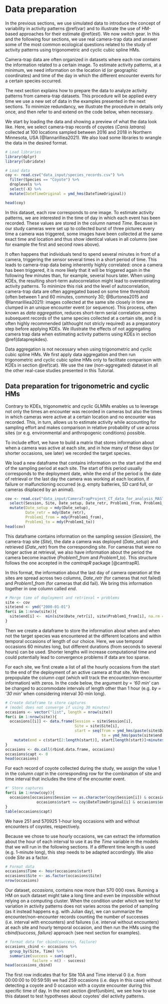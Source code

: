 # Data preparation {#dataprep}

In the previous sections, we use simulated data to introduce the concept of variability in activity patterns \@ref(var) and to illustrate the use of HM-based approaches for their estimate \@ref(est). We now switch gear. In this and the following four sections, we use real camera-trap data and answer some of the most common ecological questions related to the study of activity patterns using trigonometric and cyclic cubic spline HMs.

Camera-trap data are often organized in datasets where each row contains the information related to a certain image. To estimate activity patterns, at a minimum, we need information on the location id (or geographic coordinates) and time of the day in which the different encounter events for a certain species occurred. 

The next section explains how to prepare the data to analyze activity patterns from camera-trap datasets. This procedure will be applied every time we use a new set of data in the examples presented in the next sections. To minimize redundancy, we illustrate the procedure in details only once, and then refer to and extend on the code below, when necessary. 

We start by loading the data and showing a preview of what the data look like. Here, we select camera-trap records of coyotes (*Canis latrans*) collected at 100 locations sampled between 2016 and 2018 in Northern Minnesota, USA (@Iannarilliea2021). We also load some libraries to wrangle the data in the desired format.

```r
# Load libraries
library(dplyr)
library(lubridate)

# Load data
coy <- read.csv("data_input/species_records.csv") %>% 
  filter(Species == "Coyote") %>% 
  droplevels %>% 
  select(-X) %>% 
  mutate(DateTimeOriginal = ymd_hms(DateTimeOriginal))

head(coy)

```

In this dataset, each row corresponds to one image. To estimate activity patterns, we are interested in the time of day in which each event has been recorded. These values are stored in the column named _Time_. Because in our study cameras were set up to collected burst of three pictures every time a camera was triggered, some images have been collected at the same exact time and location and thus show identical values in all columns (see for example the first and second rows above).

It often happens that individuals tend to spend several minutes in front of a camera, triggering the sensor several times in a short period of time. This leads to camera-trap data being inherently highly correlated: once a camera has been triggered, it is more likely that it will be triggered again in the following few minutes than, for example, several hours later. When using KDEs, the resulting short-term autocorrelation might lead to overestimating activity patterns. To minimize this risk and the level of autocorrelation, camera-trap data are often aggregated based on some time threshold (often between 1 and 60 minutes, commonly 30; @Burtonea2015 and @Iannarilliea2021): images collected at the same site closely in time are clumped in an unique encounter event (or sequence). This process, often known as _data aggregation_, reduces short-term serial correlation among subsequent records of the same species collected at a certain site, and it is often highly recommended (althought not stricly required) as a preparatory step before applying KDEs. We illustrate the effects of not aggregating camera trap data when estimating activity patterns using KDEs in section \@ref(dataprepkdes). 

Data aggregation is not necessary when using trigonometric and cyclic cubic spline HMs. We first apply data aggregation and then run trigonometric and cyclic cubic spline HMs only to facilitate comparison with KDEs in section \@ref(cat). We use the raw (non-aggregated) dataset in all the other real-case studies presented in this Tutorial.

## Data preparation for trigonometric and cyclic HMs {#dataprephm}

Contrary to KDEs, trigonometric and cyclic GLMMs enables us to leverage not only the times an encounter was recorded in cameras but also the times in which cameras were active at a certain location and no encounter was recorded. This, in turn, allows us to estimate activity while accounting for sampling effort and makes comparison in relative probability of use across sites (or e.g. environmental and anthropogenic conditions) possible.

To include effort, we have to build a matrix that stores information about when a camera was active at each site, and in how many of these days (or shorter occasions, see later) we recorded the target species.

We load a new dataframe that contains information on the start and the end of the sampling period at each site. The start of this period usually corresponds to the deployment date, while the end of the period is the date of retrieval or the last day the camera was working at each location, if failure or malfunctioning occurred (e.g. empty batteries, SD card full, or cameras displaced by an animal).

```r
cov <- read.csv("data_input/CameraTrapProject_CT_data_for_analysis_MASTER.csv", as.is = TRUE) %>% 
  select(Session, Site, Date_setup, Date_retr, Problem1_from, Problem1_to) %>% 
  mutate(Date_setup = mdy(Date_setup),
         Date_retr = mdy(Date_retr),
         Problem1_from = mdy(Problem1_from),
         Problem1_to = mdy(Problem1_to)) 
head(cov)
```

This dataframe contains information on the sampling session (_Session_), the camera-trap site (_Site_), the date a camera was deployed (_Date_setup_) and retrieved (_Date_retr_) from the corresponding site. For cameras that were no longer active at retrieval, we also have information about the period the camera become inactive (_Problem1_from_ and _Problem1_to_). This structure follows the one accepted in the *camtrapR* package [@camtrapR].

In this format, the information about the last day of camera operation at the sites are spread across two columns, _Date_retr_ (for cameras that not failed) and _Problem1_from_ (for cameras that did fail). We bring this information together in one column called _end_.

```r
# Merge time of deployment and retrieval + problems
site <- cov
site$end <- ymd("2000-01-01")
for(i in 1:nrow(site)){
  site$end[i] <-  min(site$Date_retr[i], site$Problem1_from[i], na.rm = TRUE)
}
```

Then we create a dataframe to store the information about when and when not the target species was encountered at the different locations and within temporal occasions of length of our choice. Here, we use temporal occasions 60 minutes long, but different durations (from seconds to several hours) can be used. Shorter lengths will increase computational time and could potentially lead to convergence problems if data are too sparse. 

For each site, we first create a list of all the hourly occasions from the start to the end of the deployment of an active camera at that site. We then prepopulate the column _capt_ (which will track the encounter/non-encounter information) with zeros. In the code below, the argument _by = '60 min'_ can be changed to accommodate intervals of length other than 1 hour (e.g. _by = '30 min'_ when considering interval 30-min long).

```r
# Create dataframe to store captures 
# (model does not converge if using 30 minutes)
occasions <- vector("list", length = nrow(site))
for(i in 1:nrow(site)){
  occasions[[i]] <- data.frame(Session = site$Session[i],
                               Site = site$Site[i],
                               start = seq(from = ymd_hms(paste(site$Date_setup[i], "00:00:00", sep = " ")), 
                                           to = ymd_hms(paste(site$end[i], "23:59:59", sep = " ")), by = '60 min')) %>% 
    mutate(end = c(start[2:length(start)], start[length(start)]+minutes(60))) 
}
occasions <- do.call(rbind.data.frame, occasions)
occasions$capt <- 0
head(occasions)
```

For each record of coyote collected during the study, we assign the value 1 in the column _capt_ in the corresponding row for the combination of site and time interval that includes the time of the encounter event. 

```r
#' Store captures
for(i in 1:nrow(coy)){
  occasions[occasions$Session == as.character(coy$Session[i]) & occasions$Site == as.character(coy$Station[i]) &
              occasions$start <= coy$DateTimeOriginal[i] & occasions$end > coy$DateTimeOriginal[i], "capt"] <- 1
}
table(occasions$capt)
```

We have 251 and 570925 1-hour long occasions with and without encounters of coyotes, respectively. 

Because we chose to use hourly occasions, we can extract the information about the hour of each interval to use it as the _Time_ variable in the models that we will run in the following sections. If a different time length is used (e.g. 1-minute long), this step needs to be adapted accordingly. We also code _Site_ as a factor.

```r
# Format data 
occasions$Time <- hour(occasions$start)
occasions$Site <- as.factor(occasions$Site)
nrow(occasions)
```
Our dataset, _occasions_, contains now more than 570 000 rows. Running a HM on such dataset might take a long time and even be impossible without relying on a computing cluster. When the condition under which we test for variation in activity patterns does not varies across the period of sampling (as it instead happens e.g. with Julian day), we can summarize the encounter/non-encounter records counting the number of successes (i.e. interval with encounters) and failures (i.e. interval without encounters) at each site and hourly temporal occasion, and then run the HMs using the _cbind(success, failure)_ approach (see next section for examples).

```r
# format data for cbind(success, failure)
occasions_cbind <- occasions %>% 
  group_by(Site, Time) %>% 
  summarize(success = sum(capt),
            failure = n() - success)
head(occasions_cbind)
```

The first row indicates that for Site 10A and Time interval 0 (i.e. from 00:00:00 to 00:59:59) we had 259 occasions (i.e. days in this case) without detecting a coyote and 0 occasion with a coyote encounter during this specific time of day. In the next section \@ref(unibim), we see how to use this dataset to test hypotheses about coyotes' diel activity patterns.